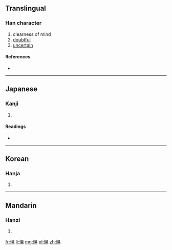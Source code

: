 ==Translingual==

===Han character===
{{Han char|rn=61|rad=心|as=10|sn=13|four=|canj=心日火山 (PAFU)}}

# clearness of mind
# [[doubtful]]
# [[uncertain]]

====References====
* {{Han ref|kx=0396.210|dkj=10995|dj=0735.090|hdz=42336.080|uh=6130|ud=24880}}

----

==Japanese==

===Kanji===
{{ja-kanji|grade=|rs=心10}}

# {{defn|Japanese|sort=心10}}

====Readings====
* {{ja-readings|on=[[こう]] (kō), [[おう]] (ō)|kun=[[さとい]] (satoi)}}

----

==Korean==

===Hanja===
{{ko-hanja|hangeul=황|eumhun=|rv=hwang|mr=hwang|y=hwang}}

# {{defn|Korean|sort=心10}}

----

==Mandarin==

===Hanzi===
{{cmn-hanzi|pin=[[huǎng]] ([[huang3]])|wg=huang<sup>3</sup>}}

# {{defn|Mandarin|sort=心10}}

[[fr:愰]]
[[li:愰]]
[[mg:愰]]
[[pl:愰]]
[[zh:愰]]